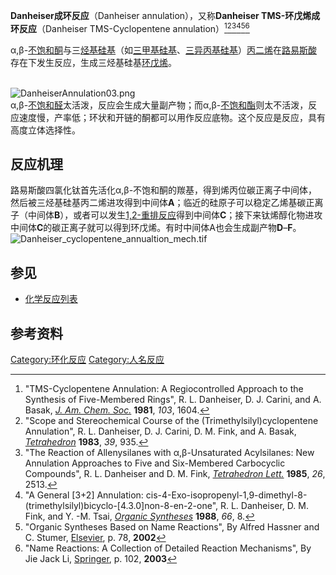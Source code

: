'''Danheiser成环反应'''（Danheiser annulation），又称'''Danheiser TMS-环戊烯成环反应'''（Danheiser TMS-Cyclopentene annulation）<ref>"TMS-Cyclopentene Annulation: A Regiocontrolled Approach to the Synthesis of Five-Membered Rings", R. L. Danheiser, D. J. Carini, and A. Basak, ''[[J._Am._Chem._Soc.|J. Am. Chem. Soc.]]'' '''1981''', ''103'', 1604.</ref><ref>"Scope and Stereochemical Course of the (Trimethylsilyl)cyclopentene Annulation", R. L. Danheiser, D. J. Carini, D. M. Fink, and A. Basak, ''[[Tetrahedron_(journal)|Tetrahedron]]'' '''1983''', ''39'', 935.</ref><ref>"The Reaction of Allenysilanes with α,β-Unsaturated Acylsilanes: New Annulation Approaches to Five and Six-Membered Carbocyclic Compounds", R. L. Danheiser and D. M. Fink, ''[[Tetrahedron_Letters|Tetrahedron Lett.]]'' '''1985''', ''26'', 2513.</ref><ref>"A General [3+2] Annulation: cis-4-Exo-isopropenyl-1,9-dimethyl-8-(trimethylsilyl)bicyclo-[4.3.0]non-8-en-2-one", R. L. Danheiser, D. M. Fink, and Y. -M. Tsai, ''[[Organic_Syntheses|Organic Syntheses]]'' '''1988''', ''66'', 8.</ref><ref>"Organic Syntheses Based on Name Reactions", By Alfred Hassner and C. Stumer, [[Elsevier|Elsevier]], p. 78, '''2002'''</ref><ref>"Name Reactions: A Collection of Detailed Reaction Mechanisms", By Jie Jack Li, [[Springer_Science+Business_Media|Springer]], p. 102, '''2003'''</ref>

α,β-[[不饱和|不饱和]][[酮|酮]]与三[[烃基|烃基]][[硅基|硅基]]（如[[三甲基硅基|三甲基硅基]]、[[三异丙基硅基|三异丙基硅基]]）[[丙二烯|丙二烯]]在[[路易斯酸|路易斯酸]]存在下发生反应，生成三烃基硅基[[环戊烯|环戊烯]]。

<br />
[[Image:DanheiserAnnulation03.png|center]]
<br />

α,β-[[不饱和|不饱和]][[醛|醛]]太活泼，反应会生成大量副产物；而α,β-[[不饱和|不饱和]][[酯|酯]]则太不活泼，反应速度慢，产率低；环状和开链的酮都可以用作反应底物。这个反应是{{tsl|en|Antarafacial and suprafacial|同面}}反应，具有高度立体选择性。

==反应机理==
路易斯酸四氯化钛首先活化α,β-不饱和酮的羰基，得到烯丙位碳正离子中间体，然后被三烃基硅基丙二烯进攻得到{{tsl|en|vinyl cation|乙烯基碳正离子}}中间体'''A'''；临近的硅原子可以稳定乙烯基碳正离子（中间体'''B'''），或者可以发生[[1,2-重排反应|1,2-重排反应]]得到中间体'''C'''；接下来钛烯醇化物进攻中间体'''C'''的碳正离子就可以得到环戊烯。有时中间体A也会生成副产物'''D'''–'''F'''。
[[Image:Danheiser_cyclopentene_annualtion_mech.tif|center]]

==参见==
*[[化学反应列表|化学反应列表]]

==参考资料==
{{reflist}}

[[Category:环化反应|Category:环化反应]]
[[Category:人名反应|Category:人名反应]]